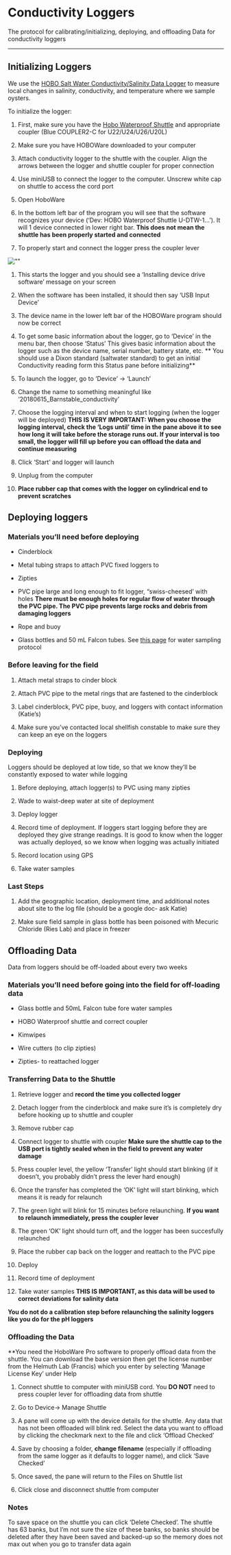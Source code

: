 # Conductivity Loggers

The protocol for calibrating/initializing, deploying, and offloading Data for conductivity loggers

------------------------------------------------------------------------

## **Initializing Loggers** {.unnumbered}

We use the [HOBO Salt Water Conductivity/Salinity Data Logger](http://www.onsetcomp.com/products/data-loggers/u24-002-c) to measure local changes in salinity, conductivity, and temperature where we sample oysters.

To initialize the logger:

1.  First, make sure you have the [Hobo Waterproof Shuttle](http://www.onsetcomp.com/products/communications/u-dtw-1) and appropriate coupler (Blue COUPLER2-C for U22/U24/U26/U20L)

2.  Make sure you have HOBOWare downloaded to your computer

3.  Attach conductivity logger to the shuttle with the coupler. Align the arrows between the logger and shuttle coupler for proper connection

4.  Use miniUSB to connect the logger to the computer. Unscrew white cap on shuttle to access the cord port

5.  Open HoboWare

6.  In the bottom left bar of the program you will see that the software recognizes your device ('Dev: HOBO Waterproof Shuttle U-DTW-1...'). It will 1 device connected in lower right bar. **This does not mean the shuttle has been properly started and connected**

7.  To properly start and connect the logger press the coupler lever

![](https://drk-lo.github.io/lotterhoslabprotocols/img/couplerlever.jpg){alt="\"\""}

1.  This starts the logger and you should see a 'Installing device drive software' message on your screen

2.  When the software has been installed, it should then say 'USB Input Device'

3.  The device name in the lower left bar of the HOBOWare program should now be correct

4.  To get some basic information about the logger, go to 'Device' in the menu bar, then choose 'Status' This gives basic information about the logger such as the device name, serial number, battery state, etc. \*\* You should use a Dixon standard (saltwater standard) to get an initial Conductivity reading form this Status pane before initializing\*\*

5.  To launch the logger, go to 'Device' -\> 'Launch'

6.  Change the name to something meaningful like '20180615_Barnstable_conductivity'

7.  Choose the logging interval and when to start logging (when the logger will be deployed) **THIS IS VERY IMPORTANT: When you choose the logging interval, check the 'Logs until' time in the pane above it to see how long it will take before the storage runs out. If your interval is too small, the logger will fill up before you can offload the data and continue measuring**

8.  Click 'Start' and logger will launch

9.  Unplug from the computer

10. **Place rubber cap that comes with the logger on cylindrical end to prevent scratches**

## **Deploying loggers** {.unnumbered}

### **Materials you'll need before deploying** {.unnumbered}

-   Cinderblock

-   Metal tubing straps to attach PVC fixed loggers to

-   Zipties

-   PVC pipe large and long enough to fit logger, "swiss-cheesed' with holes **There must be enough holes for regular flow of water through the PVC pipe. The PVC pipe prevents large rocks and debris from damaging loggers**

-   Rope and buoy

-   Glass bottles and 50 mL Falcon tubes. See [this page](https://bmford11.github.io/lotterhoslabprotocols/watersampling/) for water sampling protocol

### **Before leaving for the field** {.unnumbered}

1.  Attach metal straps to cinder block

2.  Attach PVC pipe to the metal rings that are fastened to the cinderblock

3.  Label cinderblock, PVC pipe, buoy, and loggers with contact information (Katie's)

4.  Make sure you've contacted local shellfish constable to make sure they can keep an eye on the loggers

### **Deploying** {.unnumbered}

Loggers should be deployed at low tide, so that we know they'll be constantly exposed to water while logging

1.  Before deploying, attach logger(s) to PVC using many zipties

2.  Wade to waist-deep water at site of deployment

3.  Deploy logger

4.  Record time of deployment. If loggers start logging before they are deployed they give strange readings. It is good to know when the logger was actually deployed, so we know when logging was actually initiated

5.  Record location using GPS

6.  Take water samples

### **Last Steps** {.unnumbered}

1.  Add the geographic location, deployment time, and additional notes about site to the log file (should be a google doc- ask Katie)

2.  Make sure field sample in glass bottle has been poisoned with Mecuric Chloride (Ries Lab) and place in freezer

## **Offloading Data** {.unnumbered}

Data from loggers should be off-loaded about every two weeks

### **Materials you'll need before going into the field for off-loading data** {.unnumbered}

-   Glass bottle and 50mL Falcon tube fore water samples

-   HOBO Waterproof shuttle and correct coupler

-   Kimwipes

-   Wire cutters (to clip zipties)

-   Zipties- to reattached logger

### **Transferring Data to the Shuttle** {.unnumbered}

1.  Retrieve logger and **record the time you collected logger**

2.  Detach logger from the cinderblock and make sure it's is completely dry before hooking up to shuttle and coupler

3.  Remove rubber cap

4.  Connect logger to shuttle with coupler **Make sure the shuttle cap to the USB port is tightly sealed when in the field to prevent any water damage**

5.  Press coupler level, the yellow 'Transfer' light should start blinking (if it doesn't, you probably didn't press the lever hard enough)

6.  Once the transfer has completed the 'OK' light will start blinking, which means it is ready for relaunch

7.  The green light will blink for 15 minutes before relaunching. **If you want to relaunch immediately, press the coupler lever**

8.  The green 'OK' light should turn off, and the logger has been succesfully relaunched

9.  Place the rubber cap back on the logger and reattach to the PVC pipe

10. Deploy

11. Record time of deployment

12. Take water samples **THIS IS IMPORTANT, as this data will be used to correct deviations for salinity data**

**You do not do a calibration step before relaunching the salinity loggers like you do for the pH loggers**

### **Offloading the Data** {.unnumbered}

\*\*You need the HoboWare Pro software to properly offload data from the shuttle. You can download the base version then get the license number from the Helmuth Lab (Francis) which you enter by selecting 'Manage License Key' under Help

1.  Connect shuttle to computer with miniUSB cord. You **DO NOT** need to press coupler lever for offloading data from shuttle

2.  Go to Device-\> Manage Shuttle

3.  A pane will come up with the device details for the shuttle. Any data that has not been offloaded will blink red. Select the data you want to offload by clicking the checkmark next to the file and click 'Offload Checked'

4.  Save by choosing a folder, **change filename** (especially if offloading from the same logger as it defaults to logger name), and click 'Save Checked'

5.  Once saved, the pane will return to the Files on Shuttle list

6.  Click close and disconnect shuttle from computer

### **Notes** {.unnumbered}

To save space on the shuttle you can click 'Delete Checked'. The shuttle has 63 banks, but I'm not sure the size of these banks, so banks should be deleted after they have been saved and backed-up so the memory does not max out when you go to transfer data again
